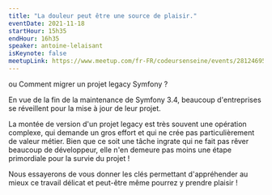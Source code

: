 ```yaml
---
title: "La douleur peut être une source de plaisir."
eventDate: 2021-11-18
startHour: 15h35
endHour: 16h35
speaker: antoine-lelaisant
isKeynote: false
meetupLink: https://www.meetup.com/fr-FR/codeursenseine/events/281246952/
---
```


ou Comment migrer un projet legacy Symfony ?

En vue de la fin de la maintenance de Symfony 3.4, beaucoup d'entreprises se réveillent pour la mise à jour de leur projet.

La montée de version d'un projet legacy est très souvent une opération complexe, qui demande un gros effort et qui ne crée pas particulièrement de valeur métier. Bien que ce soit une tâche ingrate qui ne fait pas rêver beaucoup de développeur, elle n'en demeure pas moins une étape primordiale pour la survie du projet !

Nous essayerons de vous donner les clés permettant d'appréhender au mieux ce travail délicat et peut-être même pourrez y prendre plaisir !


